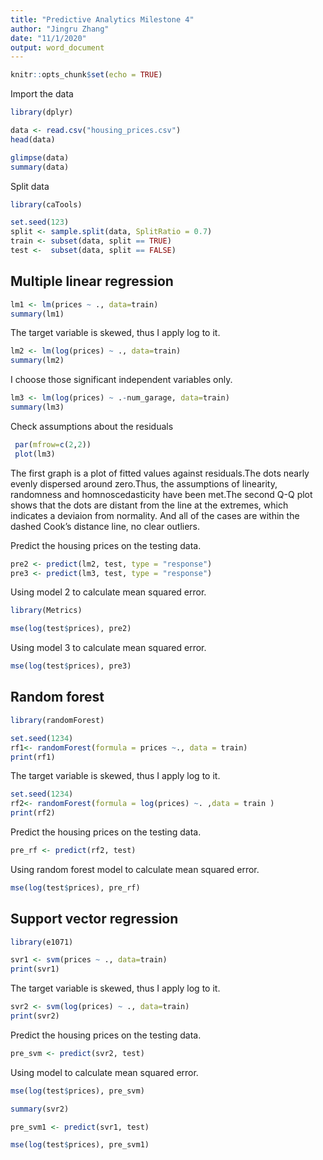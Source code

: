 ---
title: "Predictive Analytics Milestone 4"
author: "Jingru Zhang"
date: "11/1/2020"
output: word_document
---

```{r setup, include=FALSE}
knitr::opts_chunk$set(echo = TRUE)
```

Import the data
```{r, warning=FALSE, message=FALSE}
library(dplyr)

data <- read.csv("housing_prices.csv")
head(data)

glimpse(data)
summary(data)
```

Split data
```{r, warning=FALSE, message=FALSE}
library(caTools)

set.seed(123)
split <- sample.split(data, SplitRatio = 0.7)
train <- subset(data, split == TRUE)
test <-  subset(data, split == FALSE)
```

## Multiple linear regression 
```{r, warning=FALSE, message=FALSE}
lm1 <- lm(prices ~ ., data=train)
summary(lm1)
```

The target variable is skewed, thus I apply log to it.
```{r, warning=FALSE, message=FALSE}
lm2 <- lm(log(prices) ~ ., data=train)
summary(lm2)
```

I choose those significant independent variables only.
```{r, warning=FALSE, message=FALSE}
lm3 <- lm(log(prices) ~ .-num_garage, data=train)
summary(lm3)
```

Check assumptions about the residuals
```{r, message=FALSE, warning=FALSE}
 par(mfrow=c(2,2))
 plot(lm3)
```

The first graph is a plot of fitted values against residuals.The dots nearly evenly dispersed around zero.Thus, the assumptions of linearity, randomness and homnoscedasticity have been met.The second Q-Q plot shows that the dots are distant from the line at the extremes, which indicates a deviaion from normality. And all of the cases are within the dashed Cook's distance line, no clear outliers.

Predict the housing prices on the testing data.
```{r, warning=FALSE, message=FALSE}
pre2 <- predict(lm2, test, type = "response")
pre3 <- predict(lm3, test, type = "response")
```

Using model 2 to calculate mean squared error.
```{r, message=FALSE, warning=FALSE}
library(Metrics)

mse(log(test$prices), pre2)
```

Using model 3 to calculate mean squared error.
```{r, message=FALSE, warning=FALSE}
mse(log(test$prices), pre3)
```

## Random forest
```{r, message=FALSE, warning=FALSE}
library(randomForest) 

set.seed(1234)
rf1<- randomForest(formula = prices ~., data = train)
print(rf1)
```

The target variable is skewed, thus I apply log to it.
```{r, message=FALSE, warning=FALSE}
set.seed(1234)
rf2<- randomForest(formula = log(prices) ~. ,data = train )
print(rf2)
```

Predict the housing prices on the testing data.
```{r, message=FALSE, warning=FALSE}
pre_rf <- predict(rf2, test)
```

Using random forest model to calculate mean squared error.
```{r, message=FALSE, warning=FALSE}
mse(log(test$prices), pre_rf)
```


## Support vector regression
```{r, message=FALSE, warning=FALSE}
library(e1071)

svr1 <- svm(prices ~ ., data=train)
print(svr1)
```

The target variable is skewed, thus I apply log to it.
```{r, message=FALSE, warning=FALSE}
svr2 <- svm(log(prices) ~ ., data=train)
print(svr2)
```

Predict the housing prices on the testing data.
```{r, message=FALSE, warning=FALSE}
pre_svm <- predict(svr2, test)
```

Using model to calculate mean squared error.
```{r, message=FALSE, warning=FALSE}
mse(log(test$prices), pre_svm)
```

```{r, message=FALSE, warning=FALSE}
summary(svr2)
```

```{r, message=FALSE, warning=FALSE}
pre_svm1 <- predict(svr1, test)
```

```{r, message=FALSE, warning=FALSE}
mse(log(test$prices), pre_svm1)
```